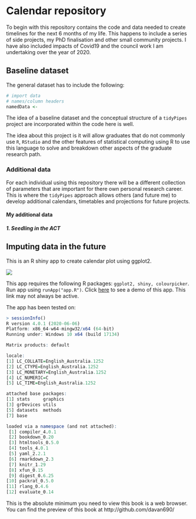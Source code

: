 # Calendar repository

To begin with this repository contains the code and data needed to create timelines for the next 6 months of my life. This happens to include a series of side projects, my PhD finalisation and other small community projects. I have also included impacts of Covid19 and the council work I am undertaking over the year of 2020.

## Baseline dataset

The general dataset has to include the following:

```r
# import data
# names/column headers 
namedData <- 
```

The idea of a baseline dataset and the conceptual structure of a `tidyPipes` project are incorporated within the code here is well. 

The idea about this project is it will allow graduates that do not commonly use `R`, `RStudio` and the other features of statistical computing using R to use this language to solve and breakdown other aspects of the graduate research path.

### Additional data

For each individual using this repository there will be a different collection of parameters that are important for there own personal research career. This is where the `tidyPipes` approach allows others (and future me) to develop additional calendars, timetables and projections for future projects.

#### My additional data

##### 1. Seedling in the ACT



## Imputing data in the future



This is an R shiny app to create calendar plot using ggplot2. 

![](./img/preview.png)

This app requires the following R packages: `ggplot2, shiny, colourpicker`. Run app using `runApp("app.R")`. Click [here](https://roymf.shinyapps.io/calendar_planner/) to see a demo of this app. This link may not always be active.

The app has been tested on:

```r
> sessionInfo()
R version 4.0.1 (2020-06-06)
Platform: x86_64-w64-mingw32/x64 (64-bit)
Running under: Windows 10 x64 (build 17134)

Matrix products: default

locale:
[1] LC_COLLATE=English_Australia.1252 
[2] LC_CTYPE=English_Australia.1252   
[3] LC_MONETARY=English_Australia.1252
[4] LC_NUMERIC=C                      
[5] LC_TIME=English_Australia.1252    

attached base packages:
[1] stats     graphics 
[3] grDevices utils    
[5] datasets  methods  
[7] base     

loaded via a namespace (and not attached):
 [1] compiler_4.0.1 
 [2] bookdown_0.20  
 [3] htmltools_0.5.0
 [4] tools_4.0.1    
 [5] yaml_2.2.1     
 [6] rmarkdown_2.3  
 [7] knitr_1.29     
 [8] xfun_0.15      
 [9] digest_0.6.25  
[10] packrat_0.5.0  
[11] rlang_0.4.6    
[12] evaluate_0.14
```

This is the absolute minimum you need to view this book is a web browser. You can find the
preview of this book at http://github.com/davan690/
